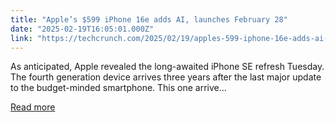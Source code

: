 ```yaml
---
title: "Apple’s $599 iPhone 16e adds AI, launches February 28"
date: "2025-02-19T16:05:01.000Z"
link: "https://techcrunch.com/2025/02/19/apples-599-iphone-16e-adds-ai-ditches-the-fingerprint-scanner/"
---
```


As anticipated, Apple revealed the long-awaited iPhone SE refresh Tuesday. The fourth generation device arrives three years after the last major update to the budget-minded smartphone. This one arrive...

[Read more](https://techcrunch.com/2025/02/19/apples-599-iphone-16e-adds-ai-ditches-the-fingerprint-scanner/)
